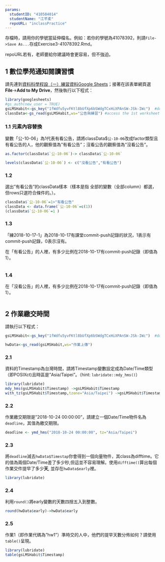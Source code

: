 ```yaml
---
params:
  studentID: "410584014"
  studentName: "江芊柔"
  repoURL: "inclassPractice"
---
```

存檔時，請用你的學號當延伸檔名。例如：若你的學號為41078392，則請`File->Save As...`存成Exercise3-41078392.Rmd。

repoURL若有，老師要給你建議時會更容易，但不強迫。

## 1 數位學苑通知閱讀習慣

請先連到[資料科學程設（一）練習資料Google Sheets](https://docs.google.com/spreadsheets/d/1fWdfu5yvFKtl8bUfXp6bSWdgTCxHiXPAnSW-JSk-IWc/edit#gid=2059291896)；接著在該表單網頁選**File**->**Add to My Drive**，然後執行以下程式：

```r
library(googlesheets)
#gs_auth(new_user = TRUE)
gsLMSHabit<-gs_key("1fWdfu5yvFKtl8bUfXp6bSWdgTCxHiXPAnSW-JSk-IWc")  #download sheet information as an object
classData<-gs_read(gsLMSHabit,ws="公告與練習") #access the 1st worksheet
```

### 1.1 元素內容替換

變數「公-10-06」為1代表有看公告，請將classData$`公-10-06`改成factor類型且有看公告的人，他的觀察值為"有看公告"；沒看公告的觀察值為"沒看公告"。

```r
as.factor(classData$`公-10-06`)-> classData$`公-10-06`

levels(classData$`公-10-06`) <- c("沒看公告","有看公告")
```

### 1.2 

選出"有看公告"的classData樣本（樣本是指 全部的變數（全部column）都選，但rows只選符合條件的。）。

```r
classData$`公-10-06`=1>"有看公告"
classData <- data.frame(`公-10-06`=c(1))
(classData$`公-10-06`=1 )
```

### 1.3

「練2018-10-17-1」為2018-10-17有課堂commit-push記錄的狀況，1表示有commit-push記錄，0表示沒有。

在「有看公告」的人裡，有多少比例在2018-10-17有commit-push記錄（即值為1）。

```r

```

### 1.4

在「沒看公告」的人裡，有多少比例在2018-10-17有commit-push記錄（即值為1）。

```r


```


## 2 作業繳交時間


請執行以下程式： 

```r

gsLMSHabit<-gs_key("1fWdfu5yvFKtl8bUfXp6bSWdgTCxHiXPAnSW-JSk-IWc")  #download sheet information as an object

hwData<-gs_read(gsLMSHabit,ws="作業上傳") 

```


### 2.1

資料的Timestamp為台灣時間，請將Timestamp變數設定成為Date/Time類型（即POSIXct)且時區是"Asia/Taipei"。（hint: `lubridate::mdy_hms()`）

```r
library(lubridate)
mdy_hms(gsLMSHabit$Timestamp) ->gsLMSHabit$Timestamp
with_tz(gsLMSHabit$Timestamp,tzone="Asia/Taipei") ->gsLMSHabit$Timestamp
```



### 2.2

作業繳交期限是"2018-10-24 00:00:00"，請建立一個Date/Time物件名為`deadline`，其值為繳交期限。



```r

deadline <- ymd_hms("2018-10-24 00:00:00", tz="Asia/Taipei")

```



### 2.3

將`deadline`減去`hwData$Timestap`你會得到一個向量物件，其class為difftime。它的值為兩個Date/Time差了多少秒,但這並不容易理解。使用`difftime()`算出每個作業交件提早了多少**天**, 並存在`hwData$early`裡。



```r
library(lubridate)


```



### 2.4

利用`round()`將early變數的天數四捨五入到整數。

```r
round(hwData$early)->hwData$early
```



### 2.5

作業1（即作業代碼為"hw1"）準時交的人中，他們的提早天數分佈如何？請使用`table()`呈現。

```r
library(lubridate)
table(gsLMSHabit$Timestamp)
```

